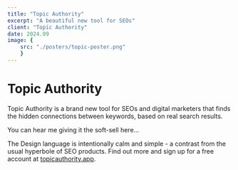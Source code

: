 ```yaml
---
title: "Topic Authority"
excerpt: "A beautiful new tool for SEOs"
client: "Topic Authority"
date: 2024.09
image: {
	src: "./posters/topic-poster.png"
	}
---
```



# Topic Authority

Topic Authority is a brand new tool for SEOs and digital marketers that finds the hidden connections between keywords, based on real search results.

You can hear me giving it the soft-sell here...

<YouTube
	class="video"
	id="ka9nTWMepDU"
	posterQuality="max"
/>

The Design language is intentionally calm and simple - a contrast from the usual hyperbole of SEO products. Find out more and sign up for a free account at <a href="https://topicauthority.app">topicauthority.app</a>.
